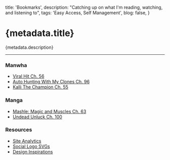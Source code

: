   title: 'Bookmarks',
  description: "Catching up on what I'm reading, watching, and listening to",
  tags: 'Easy Access, Self Management',
  blog: false,
}

# {metadata.title}

{metadata.description}

---

### Manwha

- [Viral Hit Ch. 56](https://mangadex.org/chapter/5f1d7b66-58f8-412a-a0ea-394bf47f26fa/1)
- [Auto Hunting With My Clones Ch. 96](https://manhuaus.com/manga/auto-hunting-with-my-clones)
- [Kalli The Champion Ch. 55](https://manhuaus.com/manga/kalli-the-champion)

### Manga

- [Mashle: Magic and Muscles Ch. 63](https://mashle-manga.online)
- [Undead Unluck Ch. 100](https://readundeadunluck.com)

### Resources

- [Site Analytics](https://umami-rdt-li.vercel.app/share/3Aiazf1XBMaxwW30)
- [Social Logo SVGs](https://svgl.app)
- [Design Inspirations](https://www.curatorx.io/inspiration)
